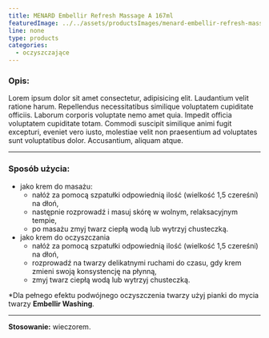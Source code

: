 ```yaml
---
title: MENARD Embellir Refresh Massage A 167ml
featuredImage: ../../assets/productsImages/menard-embellir-refresh-massage-a-167ml.png
line: none
type: products
categories:
  - oczyszczające
---
```


<h3>Opis:</h3>

Lorem ipsum dolor sit amet consectetur, adipisicing elit. Laudantium velit ratione harum. Repellendus necessitatibus similique voluptatem cupiditate officiis. Laborum corporis voluptate nemo amet quia. Impedit officia voluptatem cupiditate totam. Commodi suscipit similique animi fugit excepturi, eveniet vero iusto, molestiae velit non praesentium ad voluptates sunt voluptatibus dolor. Accusantium, aliquam atque.

---

### Sposób użycia:

- jako krem do masażu:
  - nałóż za pomocą szpatułki odpowiednią ilość (wielkość 1,5 czereśni) na dłoń,
  - następnie rozprowadź i masuj skórę w wolnym, relaksacyjnym tempie,
  - po masażu zmyj twarz ciepłą wodą lub wytrzyj chusteczką.
- jako krem do oczyszczania
  - nałóż za pomocą szpatułki odpowiednią ilość (wielkość 1,5 czereśni) na dłoń,
  - rozprowadź na twarzy delikatnymi ruchami do czasu, gdy krem zmieni swoją konsystencję na płynną,
  - zmyj twarz ciepłą wodą lub wytrzyj chusteczką.

\*Dla pełnego efektu podwójnego oczyszczenia twarzy użyj pianki do mycia twarzy **Embellir Washing**.

---

**Stosowanie:** wieczorem.
